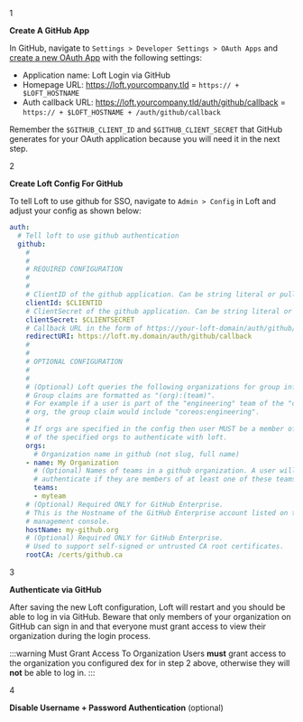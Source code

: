 
<Step>1</Step>

**Create A GitHub App**

In GitHub, navigate to `Settings > Developer Settings > OAuth Apps` and [create a new OAuth App](https://github.com/settings/applications/new) with the following settings:
- Application name: Loft Login via GitHub
- Homepage URL: https://loft.yourcompany.tld = `https:// + $LOFT_HOSTNAME`
- Auth callback URL: https://loft.yourcompany.tld/auth/github/callback = `https:// + $LOFT_HOSTNAME + /auth/github/callback`

Remember the `$GITHUB_CLIENT_ID` and `$GITHUB_CLIENT_SECRET` that GitHub generates for your OAuth application because you will need it in the next step.


<Step>2</Step>

**Create Loft Config For GitHub**

To tell Loft to use github for SSO, navigate to `Admin > Config` in Loft and adjust your config as shown below:
```yaml
auth:
  # Tell loft to use github authentication
  github:
    # 
    # 
    # REQUIRED CONFIGURATION
    #
    #
    # ClientID of the github application. Can be string literal or pulled from the environment.
    clientId: $CLIENTID
    # ClientSecret of the github application. Can be string literal or pulled from the environment.
    clientSecret: $CLIENTSECRET
    # Callback URL in the form of https://your-loft-domain/auth/github/callback
    redirectURI: https://loft.my.domain/auth/github/callback
    # 
    # 
    # OPTIONAL CONFIGURATION
    #
    #
    # (Optional) Loft queries the following organizations for group information. 
	# Group claims are formatted as "(org):(team)".
	# For example if a user is part of the "engineering" team of the "coreos"
	# org, the group claim would include "coreos:engineering".
	#
	# If orgs are specified in the config then user MUST be a member of at least one
	# of the specified orgs to authenticate with loft.
	orgs:
	  # Organization name in github (not slug, full name)
	- name: My Organization
	  # (Optional) Names of teams in a github organization. A user will be able to
	  # authenticate if they are members of at least one of these teams.
	  teams:
	  - myteam
    # (Optional) Required ONLY for GitHub Enterprise.
    # This is the Hostname of the GitHub Enterprise account listed on the
	# management console.
    hostName: my-github.org
    # (Optional) Required ONLY for GitHub Enterprise.
    # Used to support self-signed or untrusted CA root certificates.
    rootCA: /certs/github.ca
```

<Step>3</Step>

**Authenticate via GitHub**

After saving the new Loft configuration, Loft will restart and you should be able to log in via GitHub. Beware that only members of your organization on GitHub can sign in and that everyone must grant access to view their organization during the login process.

:::warning Must Grant Access To Organization
Users **must** grant access to the organization you configured dex for in step 2 above, otherwise they will **not** be able to log in.
:::


<Step>4</Step>

**Disable Username + Password Authentication** (optional)

<DisablePasswordAuthFragment/>

